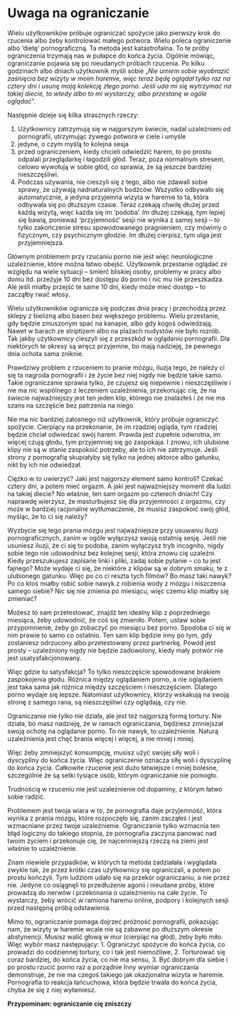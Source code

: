 # Uwaga na ograniczanie

Wielu użytkowników próbuje ograniczać spożycie jako pierwszy krok do rzucenia albo żeby kontrolować małego potwora. Wielu poleca ograniczenie albo 'dietę' pornograficzną. Ta metoda jest katastrofalna. To te próby ograniczenia trzymają nas w pułapce do końca życia. Ogólnie mówiąc, ograniczanie pojawia się po nieudanych próbach rzucenia. Po kilku godzinach albo dniach użytkownik myśli sobie „*Nie umiem sobie wyobrazić zaśnięcia bez wizyty w moim haremie, więc teraz będę oglądał tylko raz na cztery dni i usunę moją kolekcję złego porno. Jeśli uda mi się wytrzymać na takiej diecie, to wtedy albo to mi wystarczy, albo przestanę w ogóle oglądać*”.

Następnie dzieje się kilka strasznych rzeczy:

1. Użytkownicy zatrzymują się w najgorszym świecie, nadal uzależnieni od pornografii, utrzymując żywego potwora w ciele i umyśle
2. jedyne, o czym myślą to kolejna sesja
3. przed ograniczeniem, kiedy chcieli odwiedzić harem, to po prostu odpalali przeglądarkę i łagodzili głód. Teraz, poza normalnym stresem, celowo wywołują w sobie głód, co sprawia, że są jeszcze bardziej nieszczęśliwi.
4. Podczas używania, nie cieszyli się z tego, albo nie zdawali sobie sprawy, że używają nadnaturalnych bodźców. Wszystko odbywało się automatycznie, a jedyna przyjemna wizyta w haremie to ta, która odbywała się po dłuższym czasie. Teraz czekają chwilę dłużej przed każdą wizytą, więc każda się im 'podoba'. Im dłużej czekają, tym lepiej się bawią, ponieważ 'przyjemność' sesji nie wynika z samej sesji – to tylko zakończenie stresu spowodowanego pragnieniem, czy mówimy o fizycznym, czy psychicznym głodzie. Im dłużej cierpisz, tym ulga jest przyjemniejsza.

Głównym problemem przy rzucaniu porno nie jest więc neurologiczne uzależnienie, które można łatwo obejść. Użytkownik przestanie oglądać ze względu na wiele sytuacji – śmierć bliskiej osoby, problemy w pracy albo domu itd. przeżyje 10 dni bez dostępu do porno i nic mu nie przeszkadza. Ale jeśli miałby przejść te same 10 dni, kiedy może mieć dostęp – to zacząłby rwać włosy.

Wielu użytkowników ogranicza się podczas dnia pracy i przechodzą przez sklepy z bielizną albo basen bez większego problemu. Wielu przestanie, gdy będzie zmuszonym spać na kanapie, albo gdy kogoś odwiedzają. Nawet w barach ze striptizem albo na plażach nudystów nie było rozrób. Tak jakby użytkownicy cieszyli się z przeszkód w oglądaniu pornografii. Dla niektórych te okresy są wręcz przyjemne, bo mają nadzieję, że pewnego dnia ochota sama zniknie.

Prawdziwy problem z rzuceniem to pranie mózgu, iluzja tego, że należy ci się ta nagroda pornografii i że życie bez niej nigdy nie będzie takie samo. Takie ograniczanie sprawia tylko, że czujesz się niepewnie i nieszczęśliwie i nie ma nic wspólnego z leczeniem uzależnienia, przekonując cię, że na świecie najważniejszy jest ten jeden klip, którego nie znalazłeś i że nie ma szans na szczęście bez patrzenia na niego.

Nie ma nic bardziej żałosnego niż użytkownik, który próbuje ograniczyć spożycie.
Cierpiący na przekonanie, że im rzadziej ogląda, tym rzadziej będzie chciał odwiedzać swój harem.
Prawda jest zupełnie odwrotna, im więcej czują głodu, tym przyjemniej się go zaspokaja. I znowu, ich ulubione klipy nie są w stanie zaspokoić potrzeby, ale to ich nie zatrzymuje. Jeśli strony z pornografią skupiałyby się tylko na jednej aktorce albo gatunku, nikt by ich nie odwiedzał.

Ciężko w to uwierzyć? Jaki jest najgorszy element samo kontroli? Czekać cztery dni, a potem mieć orgazm. A jaki jest najważniejszy moment dla ludzi na takiej diecie? No właśnie, ten sam orgazm po czterech dniach! Czy naprawdę wierzysz, że masturbujesz się dla przyjemności z orgazmu, czy może w bardziej racjonalne wytłumaczenie, że musisz zaspokoić swój głód, myśląc, że to ci się należy?

Wyzbycie się tego prania mózgu jest najważniejsze przy usuwaniu iluzji pornograficznych, zanim w ogóle wyłączysz swoją ostatnią sesję. Jeśli nie usuniesz iluzji, że ci się to podoba, zanim wyłączysz tryb incognito, nigdy sobie tego nie udowodnisz bez kolejnej sesji, która znowu cię uzależni. Kiedy przeszukujesz zapisane linki i pliki, zadaj sobie pytanie – co tu jest fajnego? Może wydaje ci się, że niektóre z klipów są w dobrym smaku, te z ulubionego gatunku. Więc po co ci reszta tych filmów? Bo masz taki nawyk? Po co ktoś miałby robić sobie nawyk z robienia wody z mózgu i niszczenia samego siebie? Nic się nie zmienia po miesiącu, więc czemu klip miałby się zmieniać?

Możesz to sam przetestować, znajdź ten idealny klip z poprzedniego miesiąca, żeby udowodnić, że coś się zmieniło. Potem, ustaw sobie przypomnienie, żeby go zobaczyć po miesiącu bez porno. Spodoba ci się w nim prawie to samo co ostatnio. Ten sam klip będzie inny po tym, gdy zostaniesz odrzucony albo przetestowany przez partnerkę. Powód jest prosty – uzależniony nigdy nie będzie zadowolony, kiedy mały potwór nie jest usatysfakcjonowany.

Więc gdzie tu satysfakcja? To tylko nieszczęście spowodowane brakiem zaspokojenia głodu. Różnica między oglądaniem porno, a nie oglądaniem jest taka sama jak różnica między szczęściem i nieszczęściem. Dlatego porno wydaje się lepsze. Natomiast użytkownicy, którzy wskakują na swoją stronę z samego rana, są nieszczęśliwi czy oglądają, czy nie.

Ograniczanie nie tylko nie działa, ale jest też najgorszą formą tortury. Nie działa, bo masz nadzieję, że w ramach ograniczania, będziesz zmniejszał swoją ochotę na oglądanie porno. To nie nawyk, to uzależnienie. Naturą uzależnienia jest chęć brania więcej i więcej, a nie mniej i mniej.

Więc żeby zmniejszyć konsumpcję, musisz użyć swojej siły woli i dyscypliny do końca życia. Więc ograniczenie oznacza siłę woli i dyscyplinę do końca życia. Całkowite rzucenie jest dużo łatwiejsze i mniej bolesne, szczególnie że są setki tysiące osób, którym ograniczanie nie pomogło.

Trudnością w rzuceniu nie jest uzależnienie od dopaminy, z którym łatwo sobie radzić.

Problemem jest twoja wiara w to, że pornografia daje przyjemność, która wynika z prania mózgu, które rozpoczęło się, zanim zacząłeś i jest wzmacniane przez twoje uzależnienie. Ograniczanie tylko wzmacnia ten błąd logiczny do takiego stopnia, że pornografia zaczyna panować nad twoim życiem i przekonuje cię, że najcenniejszą rzeczą na ziemi jest właśnie to uzależnienie.

Znam niewiele przypadków, w których ta metoda zadziałała i wyglądała zwykle tak, że przez krótki czas użytkownicy się ograniczali, a potem po prostu kończyli. Tym ludziom udało się na przekór ograniczaniu, a nie przez nie. Jedyne co osiągnęli to przedłużenie agonii i nieudane próby, które prowadzą do nerwów i przekonania o uzależnieniu na całe życie. To wystarczy, żeby wrócić w ramiona haremu online, podpory i kolejnych sesji przed następną próbą odstawienia.

Mimo to, ograniczanie pomaga dojrzeć próżność pornografii, pokazując nam, że wizyty w haremie wcale nie są zabawne po dłuższym okresie abstynencji. Musisz walić głową w mur (cierpiąc na głód), żeby było miło. Więc wybór masz następujący:
1.  Ograniczyć spożycie do końca życia, co prowadzi do codziennej tortury, co i tak jest niemożliwe,
2. Torturować się coraz bardziej, do końca życia, co nie ma sensu,
3. Być dobrym dla siebie i po prostu rzucić porno raz a porządnie Inny wymiar ograniczania demonstruje, że nie ma czegoś takiego jak okazjonalna wizyta w haremie. Pornografia to reakcja łańcuchowa, która będzie trwała do końca życia, chyba że się z niej wyłamiesz.

**Przypominam: ograniczanie cię zniszczy**